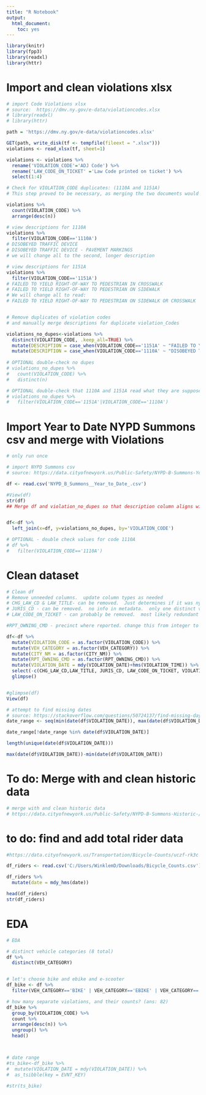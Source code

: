 ```yaml
---
title: "R Notebook"
output:
  html_document: 
    toc: yes
---
```



```r
library(knitr)
library(fpp3)
library(readxl)
library(httr)
```



# Import and clean violations xlsx
```r
# import Code Violations xlsx
# source:  https://dmv.ny.gov/e-data/violationcodes.xlsx
# library(readxl)
# library(httr)

path = 'https://dmv.ny.gov/e-data/violationcodes.xlsx'

GET(path, write_disk(tf <- tempfile(fileext = ".xlsx")))
violations <- read_xlsx(tf, sheet=1)

violations <- violations %>% 
  rename('VIOLATION_CODE'='ADJ Code') %>% 
  rename('LAW_CODE_ON_TICKET' ='Law Code printed on ticket') %>% 
  select(1:4)

# Check for VIOLATION_CODE duplicates: (1110A and 1151A)
# This step proved to be necessary, as merging the two documents would duplicate the number of rows of any violation code in df to match any duplicates in violations.  This caused the # of rows of df to be over 200,000, when it should have remained the same (184770)

violations %>% 
  count(VIOLATION_CODE) %>% 
  arrange(desc(n))

# view descriptions for 1110A
violations %>% 
  filter(VIOLATION_CODE=='1110A')
# DISOBEYED TRAFFIC DEVICE
# DISOBEYED TRAFFIC DEVICE - PAVEMENT MARKINGS
# we will change all to the second, longer description

# view descriptions for 1151A
violations %>% 
  filter(VIOLATION_CODE=='1151A')
# FAILED TO YIELD RIGHT-OF-WAY TO PEDESTRIAN IN CROSSWALK
# FAILED TO YIELD RIGHT-OF-WAY TO PEDESTRIAN ON SIDEWALK
# We will change all to read: 
# FAILED TO YIELD RIGHT-OF-WAY TO PEDESTRIAN ON SIDEWALK OR CROSSWALK


# Remove duplicates of violation codes
# and manually merge descriptions for duplicate violation_Codes

violations_no_dupes<-violations %>% 
  distinct(VIOLATION_CODE, .keep_all=TRUE) %>% 
  mutate(DESCRIPTION = case_when(VIOLATION_CODE=='1151A' ~ "FAILED TO YIELD RIGHT-OF-WAY TO PEDESTRIAN ON SIDEWALK OR CROSSWALK", TRUE ~ DESCRIPTION)) %>% 
  mutate(DESCRIPTION = case_when(VIOLATION_CODE=='1110A' ~ "DISOBEYED TRAFFIC DEVICE - PAVEMENT MARKINGS", TRUE ~ DESCRIPTION))
  
# OPTIONAL double-check no dupes
# violations_no_dupes %>%   
#   count(VIOLATION_CODE) %>% 
#   distinct(n)

# OPTIONAL double-check that 1110A and 1151A read what they are supposed to
# violations_no_dupes %>% 
#   filter(VIOLATION_CODE=='1151A'|VIOLATION_CODE=='1110A')

```


# Import Year to Date NYPD Summons csv and merge with Violations
```r
# only run once

# import NYPD Summons csv
# source: https://data.cityofnewyork.us/Public-Safety/NYPD-B-Summons-Year-to-Date-/57p3-pdcj

df <- read.csv('NYPD_B_Summons__Year_to_Date_.csv')

#View(df)
str(df)
## Merge df and violation_no_dupes so that description column aligns with each violation code.  


df<-df %>% 
  left_join(x=df, y=violations_no_dupes, by='VIOLATION_CODE') 

# OPTIONAL - double check values for code 1110A
# df %>% 
#   filter(VIOLATION_CODE=='1110A')
```


# Clean dataset
```r
# Clean df
# Remove unneeded columns.  update column types as needed
# CHG_LAW_CD & LAW_TITLE- can be removed.  Just determines if it was ny state or local nyc law
# JURIS_CD - can be removed.  no info in metadata.  only one distinct value.
# LAW_CODE_ON_TICKET - can probably be removed.  most likely redundant with VIOLATION_CODE

#RPT_OWNING_CMD - precinct where reported. change this from integer to factor, since it acts similar to a zip code.

df<-df %>% 
  mutate(VIOLATION_CODE = as.factor(VIOLATION_CODE)) %>%
  mutate(VEH_CATEGORY = as.factor(VEH_CATEGORY)) %>% 
  mutate(CITY_NM = as.factor(CITY_NM)) %>% 
  mutate(RPT_OWNING_CMD = as.factor(RPT_OWNING_CMD)) %>% 
  mutate(VIOLATION_DATE = mdy(VIOLATION_DATE)+hms(VIOLATION_TIME)) %>% 
  select(-c(CHG_LAW_CD,LAW_TITLE, JURIS_CD, LAW_CODE_ON_TICKET, VIOLATION_TIME)) %>% 
  glimpse()


#glimpse(df)
View(df)

# attempt to find missing dates
# source: https://stackoverflow.com/questions/50724137/find-missing-days-in-r-date-sequence
date_range <- seq(min(date(df$VIOLATION_DATE)), max(date(df$VIOLATION_DATE)), by = 1) 

date_range[!date_range %in% date(df$VIOLATION_DATE)] 

length(unique(date(df$VIOLATION_DATE)))

max(date(df$VIOLATION_DATE))-min(date(df$VIOLATION_DATE))


```

# To do: Merge with and clean historic data
```r
# merge with and clean historic data
# https://data.cityofnewyork.us/Public-Safety/NYPD-B-Summons-Historic-/bme5-7ty4
```


# to do: find and add total rider data
```r
#https://data.cityofnewyork.us/Transportation/Bicycle-Counts/uczf-rk3c

df_riders <- read.csv('C:/Users/WinklemD/Downloads/Bicycle_Counts.csv')

df_riders %>% 
  mutate(date = mdy_hms(date))

head(df_riders)
str(df_riders)

```



# EDA
```r
# EDA

# distinct vehicle categories (8 total)
df %>% 
  distinct(VEH_CATEGORY)


# let's choose bike and ebike and e-scooter
df_bike <- df %>% 
  filter(VEH_CATEGORY=='BIKE' | VEH_CATEGORY=='EBIKE' | VEH_CATEGORY=='ESCOOTER')

# how many separate violations, and their counts? (ans: 82)
df_bike %>% 
  group_by(VIOLATION_CODE) %>% 
  count %>% 
  arrange(desc(n)) %>% 
  ungroup() %>% 
  head()



# date range
#ts_bike<-df_bike %>% 
#  mutate(VIOLATION_DATE = mdy(VIOLATION_DATE)) %>% 
#  as_tsibble(key = EVNT_KEY)

#str(ts_bike)
```

